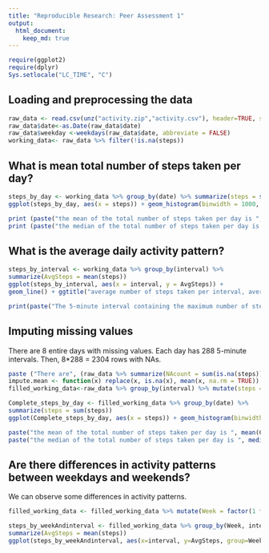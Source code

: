 ```yaml
---
title: "Reproducible Research: Peer Assessment 1"
output: 
  html_document:
    keep_md: true
---
```


```r
require(ggplot2)
require(dplyr)
Sys.setlocale("LC_TIME", "C")

```


## Loading and preprocessing the data
```r
raw_data <- read.csv(unz("activity.zip","activity.csv"), header=TRUE, sep=",")
raw_data$date<-as.Date(raw_data$date)
raw_data$weekday <-weekdays(raw_data$date, abbreviate = FALSE)
working_data<- raw_data %>% filter(!is.na(steps))

```


## What is mean total number of steps taken per day?
```r
steps_by_day <- working_data %>% group_by(date) %>% summarize(steps = sum(steps))
ggplot(steps_by_day, aes(x = steps)) + geom_histogram(binwidth = 1000, center=500) + ggtitle("total number of steps taken each day")

print (paste("the mean of the total number of steps taken per day is ", mean(steps_by_day$steps)))
print (paste("the median of the total number of steps taken per day is ",median(steps_by_day$steps)))

```

## What is the average daily activity pattern?

```r
steps_by_interval <- working_data %>% group_by(interval) %>%
summarize(AvgSteps = mean(steps))
ggplot(steps_by_interval, aes(x = interval, y = AvgSteps)) +
geom_line() + ggtitle("average number of steps taken per interval, averaged across all days")

print(paste("The 5-minute interval containing the maximum number of steps is the interval",(steps_by_interval %>% arrange(desc(AvgSteps)))[1,1]))
```

## Imputing missing values
There are 8 entire days with missing values. Each day has 288 5-minute intervals. Then, 8*288 = 2304 rows with NAs.

```r
paste ("There are", (raw_data %>% summarize(NAcount = sum(is.na(steps))))[1,1], "rows with NAs")
impute.mean <- function(x) replace(x, is.na(x), mean(x, na.rm = TRUE))
filled_working_data<-raw_data %>% group_by(interval) %>% mutate(steps = impute.mean(steps))

Complete_steps_by_day <- filled_working_data %>% group_by(date) %>%
summarize(steps = sum(steps))
ggplot(Complete_steps_by_day, aes(x = steps)) + geom_histogram(binwidth=1000, center=500) + ggtitle("total number of steps taken each day")

paste("the mean of the total number of steps taken per day is ", mean(Complete_steps_by_day$steps))
paste("the median of the total number of steps taken per day is ", median(Complete_steps_by_day$steps))
```


## Are there differences in activity patterns between weekdays and weekends?
We can observe some differences in activity patterns. 
```r
filled_working_data <- filled_working_data %>% mutate(Week = factor(1 * (weekday %in% (c("Saturday", "Sunday"))), labels = c("Weekday", "Weekend")))

steps_by_weekAndinterval <- filled_working_data %>% group_by(Week, interval) %>%
summarize(AvgSteps = mean(steps))
ggplot(steps_by_weekAndinterval, aes(x=interval, y=AvgSteps, group=Week)) + geom_line() + facet_grid(Week~.) + ggtitle("average number of steps taken per interval, averaged across all days")

```




